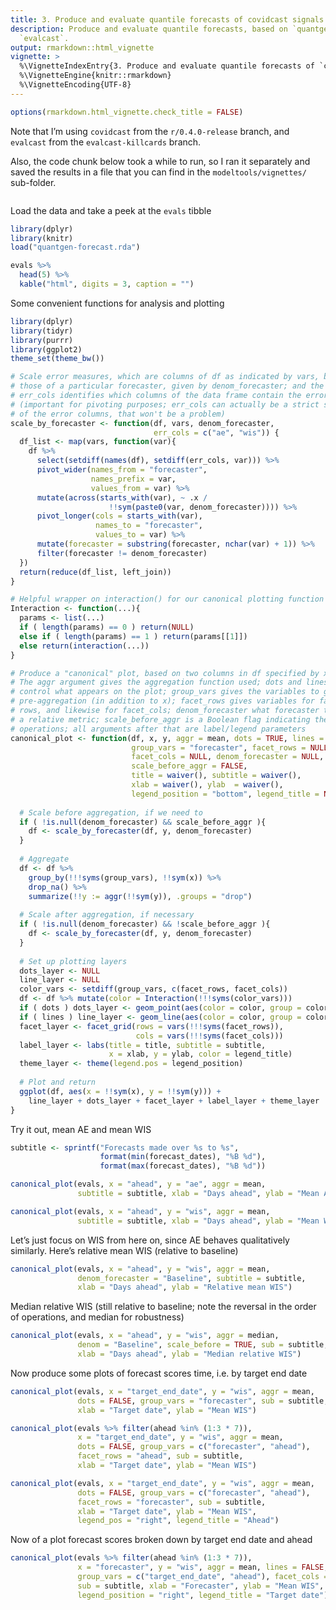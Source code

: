 ```yaml
---
title: 3. Produce and evaluate quantile forecasts of covidcast signals
description: Produce and evaluate quantile forecasts, based on `quantgen` and 
  `evalcast`.
output: rmarkdown::html_vignette
vignette: >
  %\VignetteIndexEntry{3. Produce and evaluate quantile forecasts of `covidcast` signals}
  %\VignetteEngine{knitr::rmarkdown}
  %\VignetteEncoding{UTF-8}
---
```


```r
options(rmarkdown.html_vignette.check_title = FALSE)
```

Note that I'm using `covidcast` from the `r/0.4.0-release` branch, and 
`evalcast` from the `evalcast-killcards` branch.

Also, the code chunk below took a while to run, so I ran it separately and
saved the results in a file that you can find in the `modeltools/vignettes/`
sub-folder.

```r
```

Load the data and take a peek at the `evals` tibble

```r
library(dplyr)
library(knitr)
load("quantgen-forecast.rda")

evals %>% 
  head(5) %>%
  kable("html", digits = 3, caption = "")
```

Some convenient functions for analysis and plotting

```r
library(dplyr)
library(tidyr)
library(purrr)
library(ggplot2)
theme_set(theme_bw())

# Scale error measures, which are columns of df as indicated by vars, based on
# those of a particular forecaster, given by denom_forecaster; and the argument
# err_cols identifies which columns of the data frame contain the error metrics
# (important for pivoting purposes; err_cols can actually be a strict superset 
# of the error columns, that won't be a problem)
scale_by_forecaster <- function(df, vars, denom_forecaster, 
                                err_cols = c("ae", "wis")) {
  df_list <- map(vars, function(var){
    df %>% 
      select(setdiff(names(df), setdiff(err_cols, var))) %>% 
      pivot_wider(names_from = "forecaster", 
                  names_prefix = var, 
                  values_from = var) %>% 
      mutate(across(starts_with(var), ~ .x /
                      !!sym(paste0(var, denom_forecaster)))) %>%
      pivot_longer(cols = starts_with(var), 
                   names_to = "forecaster",
                   values_to = var) %>%
      mutate(forecaster = substring(forecaster, nchar(var) + 1)) %>%
      filter(forecaster != denom_forecaster)
  })
  return(reduce(df_list, left_join))
}

# Helpful wrapper on interaction() for our canonical plotting function 
Interaction <- function(...){
  params <- list(...)
  if ( length(params) == 0 ) return(NULL) 
  else if ( length(params) == 1 ) return(params[[1]])
  else return(interaction(...))
}

# Produce a "canonical" plot, based on two columns in df specified by x and y.
# The aggr argument gives the aggregation function used; dots and lines just
# control what appears on the plot; group_vars gives the variables to group by
# pre-aggregation (in addition to x); facet_rows gives variables for faceting on
# rows, and likewise for facet_cols; denom_forecaster what forecaster to use for
# a relative metric; scale_before_aggr is a Boolean flag indicating the order of
# operations; all arguments after that are label/legend parameters
canonical_plot <- function(df, x, y, aggr = mean, dots = TRUE, lines = TRUE,
                           group_vars = "forecaster", facet_rows = NULL,
                           facet_cols = NULL, denom_forecaster = NULL,
                           scale_before_aggr = FALSE,
                           title = waiver(), subtitle = waiver(),
                           xlab = waiver(), ylab  = waiver(),
                           legend_position = "bottom", legend_title = NULL){
  
  # Scale before aggregation, if we need to
  if ( !is.null(denom_forecaster) && scale_before_aggr ){
    df <- scale_by_forecaster(df, y, denom_forecaster)
  }
  
  # Aggregate
  df <- df %>%
    group_by(!!!syms(group_vars), !!sym(x)) %>%
    drop_na() %>%
    summarize(!!y := aggr(!!sym(y)), .groups = "drop")
  
  # Scale after aggregation, if necessary
  if ( !is.null(denom_forecaster) && !scale_before_aggr ){
    df <- scale_by_forecaster(df, y, denom_forecaster)
  }
  
  # Set up plotting layers
  dots_layer <- NULL
  line_layer <- NULL
  color_vars <- setdiff(group_vars, c(facet_rows, facet_cols))
  df <- df %>% mutate(color = Interaction(!!!syms(color_vars)))
  if ( dots ) dots_layer <- geom_point(aes(color = color, group = color))
  if ( lines ) line_layer <- geom_line(aes(color = color, group = color))
  facet_layer <- facet_grid(rows = vars(!!!syms(facet_rows)),
                            cols = vars(!!!syms(facet_cols)))
  label_layer <- labs(title = title, subtitle = subtitle, 
                      x = xlab, y = ylab, color = legend_title)
  theme_layer <- theme(legend.pos = legend_position)
  
  # Plot and return
  ggplot(df, aes(x = !!sym(x), y = !!sym(y))) +  
    line_layer + dots_layer + facet_layer + label_layer + theme_layer 
}
```

Try it out, mean AE and mean WIS

```r
subtitle <- sprintf("Forecasts made over %s to %s",
                    format(min(forecast_dates), "%B %d"),
                    format(max(forecast_dates), "%B %d"))

canonical_plot(evals, x = "ahead", y = "ae", aggr = mean, 
               subtitle = subtitle, xlab = "Days ahead", ylab = "Mean AE") 

canonical_plot(evals, x = "ahead", y = "wis", aggr = mean,
               subtitle = subtitle, xlab = "Days ahead", ylab = "Mean WIS") 
```

Let's just focus on WIS from here on, since AE behaves qualitatively similarly.
Here's relative mean WIS (relative to baseline)

```r
canonical_plot(evals, x = "ahead", y = "wis", aggr = mean, 
               denom_forecaster = "Baseline", subtitle = subtitle, 
               xlab = "Days ahead", ylab = "Relative mean WIS")
```

Median relative WIS (still relative to baseline; note the reversal in the order
of operations, and median for robustness)

```r
canonical_plot(evals, x = "ahead", y = "wis", aggr = median,
               denom = "Baseline", scale_before = TRUE, sub = subtitle, 
               xlab = "Days ahead", ylab = "Median relative WIS")
```

Now produce some plots of forecast scores time, i.e. by target end date

```r
canonical_plot(evals, x = "target_end_date", y = "wis", aggr = mean,
               dots = FALSE, group_vars = "forecaster", sub = subtitle, 
               xlab = "Target date", ylab = "Mean WIS")

canonical_plot(evals %>% filter(ahead %in% (1:3 * 7)), 
               x = "target_end_date", y = "wis", aggr = mean,
               dots = FALSE, group_vars = c("forecaster", "ahead"), 
               facet_rows = "ahead", sub = subtitle, 
               xlab = "Target date", ylab = "Mean WIS")

canonical_plot(evals, x = "target_end_date", y = "wis", aggr = mean,
               dots = FALSE, group_vars = c("forecaster", "ahead"), 
               facet_rows = "forecaster", sub = subtitle, 
               xlab = "Target date", ylab = "Mean WIS",
               legend_pos = "right", legend_title = "Ahead")
```

Now of a plot forecast scores broken down by target end date and ahead 

```r
canonical_plot(evals %>% filter(ahead %in% (1:3 * 7)), 
               x = "forecaster", y = "wis", aggr = mean, lines = FALSE, 
               group_vars = c("target_end_date", "ahead"), facet_cols = "ahead",
               sub = subtitle, xlab = "Forecaster", ylab = "Mean WIS",
               legend_position = "right", legend_title = "Target date") 
```

